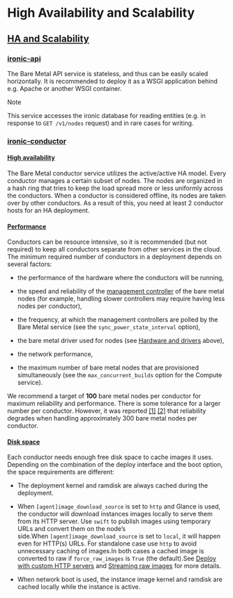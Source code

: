 # High Availability and Scalability

## [HA and Scalability](https://docs.openstack.org/ironic/latest/install/refarch/common.html#id12)

### [ironic-api](https://docs.openstack.org/ironic/latest/install/refarch/common.html#id13)

The Bare Metal API service is stateless, and thus can be easily scaled horizontally. It is recommended to deploy it as a WSGI application behind e.g. Apache or another WSGI container.

Note

This service accesses the ironic database for reading entities (e.g. in response to `GET /v1/nodes` request) and in rare cases for writing.

### [ironic-conductor](https://docs.openstack.org/ironic/latest/install/refarch/common.html#id14)

#### [High availability](https://docs.openstack.org/ironic/latest/install/refarch/common.html#id15)

The Bare Metal conductor service utilizes the active/active HA model. Every conductor manages a certain subset of nodes. The nodes are organized in a hash ring that tries to keep the load spread more or less uniformly across the conductors. When a conductor is considered offline, its nodes are taken over by other conductors. As a result of this, you need at least 2 conductor hosts for an HA deployment.

#### [Performance](https://docs.openstack.org/ironic/latest/install/refarch/common.html#id16)

Conductors can be resource intensive, so it is recommended (but not required) to keep all conductors separate from other services in the cloud. The minimum required number of conductors in a deployment depends on several factors:

* the performance of the hardware where the conductors will be running,

* the speed and reliability of the [management controller](https://en.wikipedia.org/wiki/Out-of-band_management) of the bare metal nodes (for example, handling slower controllers may require having less nodes per conductor),

* the frequency, at which the management controllers are polled by the Bare Metal service (see the `sync_power_state_interval` option),

* the bare metal driver used for nodes (see [Hardware and drivers](https://docs.openstack.org/ironic/latest/install/refarch/common.html#hardware-and-drivers) above),

* the network performance,

* the maximum number of bare metal nodes that are provisioned simultaneously (see the `max_concurrent_builds` option for the Compute service).

We recommend a target of **100** bare metal nodes per conductor for maximum reliability and performance. There is some tolerance for a larger number per conductor. However, it was reported [\[1\]](https://docs.openstack.org/ironic/latest/install/refarch/common.html#id3) [\[2\]](https://docs.openstack.org/ironic/latest/install/refarch/common.html#id4) that reliability degrades when handling approximately 300 bare metal nodes per conductor.

#### [Disk space](https://docs.openstack.org/ironic/latest/install/refarch/common.html#id17)

Each conductor needs enough free disk space to cache images it uses. Depending on the combination of the deploy interface and the boot option, the space requirements are different:

* The deployment kernel and ramdisk are always cached during the deployment.

* When `[agent]image_download_source` is set to `http` and Glance is used, the conductor will download instances images locally to serve them from its HTTP server. Use `swift` to publish images using temporary URLs and convert them on the node’s side.When `[agent]image_download_source` is set to `local`, it will happen even for HTTP(s) URLs. For standalone case use `http` to avoid unnecessary caching of images.In both cases a cached image is converted to raw if `force_raw_images` is `True` (the default).See [Deploy with custom HTTP servers](https://docs.openstack.org/ironic/latest/admin/interfaces/deploy.html#image-download-source) and [Streaming raw images](https://docs.openstack.org/ironic/latest/admin/interfaces/deploy.html#stream-raw-images) for more details.

* When network boot is used, the instance image kernel and ramdisk are cached locally while the instance is active.